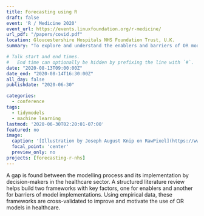 ```yaml
---
title: Forecasting using R
draft: false
event: 'R / Medicine 2020'
event_url: https://events.linuxfoundation.org/r-medicine/
url_pdf: "/papers/covid.pdf"
location: Gloucestershire Hospitals NHS Foundation Trust, U.K.
summary: "To explore and understand the enablers and barriers of OR model implementations within the National Health Service."

# Talk start and end times.
#   End time can optionally be hidden by prefixing the line with `#`.
date: "2020-08-13T09:00:00Z"
date_end: "2020-08-14T16:30:00Z"
all_day: false
publishdate: "2020-06-30"

categories:
  - conference
tags:
  - tidymodels
  - machine learning
lastmod: '2020-06-30T02:20:01-07:00'
featured: no
image:
  caption: '[Illustration by Joseph August Knip on RawPixel](https://www.rawpixel.com/image/2370064/free-illustration-image-flower-vintage-watercolor)'
  focal_point: 'center'
  preview_only: no
projects: [forecasting-r-nhs]
---
```

A gap is found between the modelling process and its implementation by decision-makers in the healthcare sector.
A structured literature review helps build two frameworks with key factors, one for enablers and another for barriers of model implementations.
Using empirical data, these frameworks are cross-validated to improve and motivate the use of OR models in healthcare.